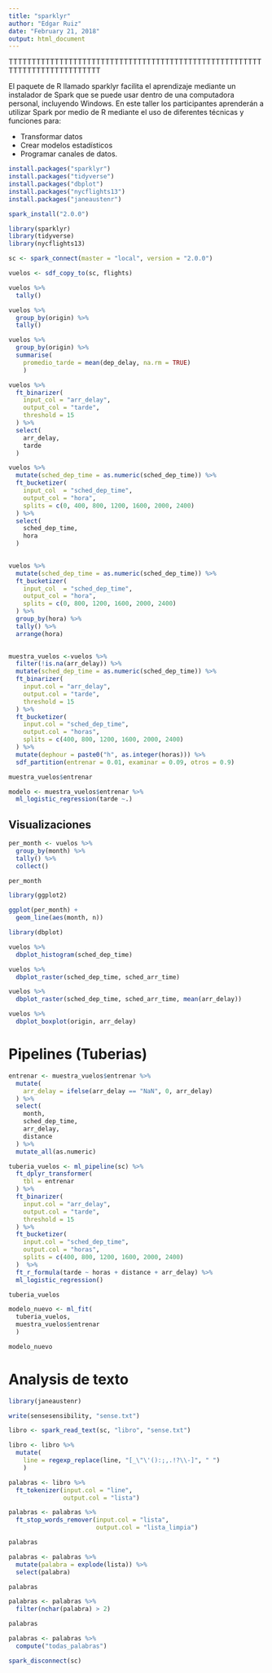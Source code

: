 ```yaml
---
title: "sparklyr"
author: "Edgar Ruiz"
date: "February 21, 2018"
output: html_document
---
```


TTTTTTTTTTTTTTTTTTTTTTTTTTTTTTTTTTTTTTTTTTTTTTTTTTTTTTTTTTTTTTTTTTTTTTTTTTT


El paquete de R llamado sparklyr facilita el aprendizaje mediante un instalador de Spark que se puede usar dentro de una computadora personal, incluyendo Windows. En este taller los participantes aprenderán a utilizar Spark por medio de R mediante el uso de diferentes técnicas y funciones para:

- Transformar datos
- Crear modelos estadísticos
- Programar canales de datos.

```r
install.packages("sparklyr")
install.packages("tidyverse")
install.packages("dbplot")
install.packages("nycflights13")
install.packages("janeaustenr")

spark_install("2.0.0")
```

```r
library(sparklyr)
library(tidyverse)
library(nycflights13)
```


```r
sc <- spark_connect(master = "local", version = "2.0.0")
```

```r
vuelos <- sdf_copy_to(sc, flights)
```

```r
vuelos %>%
  tally()
```
```r
vuelos %>%
  group_by(origin) %>%
  tally()
```

```r
vuelos %>%
  group_by(origin) %>%
  summarise(
    promedio_tarde = mean(dep_delay, na.rm = TRUE)
    )
```


```r
vuelos %>%
  ft_binarizer(
    input_col = "arr_delay",
    output_col = "tarde",
    threshold = 15
  ) %>%
  select(
    arr_delay,
    tarde
  )
```

```r
vuelos %>%
  mutate(sched_dep_time = as.numeric(sched_dep_time)) %>%
  ft_bucketizer(
    input_col  = "sched_dep_time",
    output_col = "hora",
    splits = c(0, 400, 800, 1200, 1600, 2000, 2400)
  ) %>%
  select(
    sched_dep_time,
    hora
  )
  
```


```r
vuelos %>%
  mutate(sched_dep_time = as.numeric(sched_dep_time)) %>%
  ft_bucketizer(
    input_col  = "sched_dep_time",
    output_col = "hora",
    splits = c(0, 800, 1200, 1600, 2000, 2400)
  ) %>%
  group_by(hora) %>%
  tally() %>%
  arrange(hora)
  
```

```r
muestra_vuelos <-vuelos %>%
  filter(!is.na(arr_delay)) %>%
  mutate(sched_dep_time = as.numeric(sched_dep_time)) %>%
  ft_binarizer(
    input.col = "arr_delay",
    output.col = "tarde",
    threshold = 15
  ) %>%
  ft_bucketizer(
    input.col = "sched_dep_time",
    output.col = "horas",
    splits = c(400, 800, 1200, 1600, 2000, 2400)
  ) %>%
  mutate(dephour = paste0("h", as.integer(horas))) %>%
  sdf_partition(entrenar = 0.01, examinar = 0.09, otros = 0.9)

muestra_vuelos$entrenar
```

```r
modelo <- muestra_vuelos$entrenar %>%
  ml_logistic_regression(tarde ~.)

```

## Visualizaciones

```r
per_month <- vuelos %>%
  group_by(month) %>%
  tally() %>%
  collect()

per_month
```

```r
library(ggplot2)

ggplot(per_month) +
  geom_line(aes(month, n))
```

```r
library(dbplot)
```

```r
vuelos %>%
  dbplot_histogram(sched_dep_time)
```

```r
vuelos %>%
  dbplot_raster(sched_dep_time, sched_arr_time)
```

```r
vuelos %>%
  dbplot_raster(sched_dep_time, sched_arr_time, mean(arr_delay))
```
```r
vuelos %>%
  dbplot_boxplot(origin, arr_delay)
```


# Pipelines (Tuberias)

```r
entrenar <- muestra_vuelos$entrenar %>%
  mutate(
    arr_delay = ifelse(arr_delay == "NaN", 0, arr_delay)
  ) %>%
  select(
    month,
    sched_dep_time,
    arr_delay,
    distance
  ) %>%
  mutate_all(as.numeric)
```


```r
tuberia_vuelos <- ml_pipeline(sc) %>%
  ft_dplyr_transformer(
    tbl = entrenar
  ) %>% 
  ft_binarizer(
    input.col = "arr_delay",
    output.col = "tarde",
    threshold = 15
  ) %>%
  ft_bucketizer(
    input.col = "sched_dep_time",
    output.col = "horas",
    splits = c(400, 800, 1200, 1600, 2000, 2400)
  )  %>%
  ft_r_formula(tarde ~ horas + distance + arr_delay) %>% 
  ml_logistic_regression()

tuberia_vuelos

```

```r
modelo_nuevo <- ml_fit(
  tuberia_vuelos, 
  muestra_vuelos$entrenar
  )

modelo_nuevo
```


# Analysis de texto

```r
library(janeaustenr)
```

```r
write(sensesensibility, "sense.txt")
```

```r
libro <- spark_read_text(sc, "libro", "sense.txt")
```

```r
libro <- libro %>%
  mutate(
    line = regexp_replace(line, "[_\"\'():;,.!?\\-]", " ")
    ) 
```

```r
palabras <- libro %>%
  ft_tokenizer(input.col = "line",
               output.col = "lista")

```



```r
palabras <- palabras %>%
  ft_stop_words_remover(input.col = "lista",
                        output.col = "lista_limpia")

palabras
```

```r
palabras <- palabras %>%
  mutate(palabra = explode(lista)) %>%
  select(palabra) 

palabras
```

```r
palabras <- palabras %>%
  filter(nchar(palabra) > 2)

palabras
```

```r
palabras <- palabras %>%
  compute("todas_palabras")
```


```r
spark_disconnect(sc)
```











 